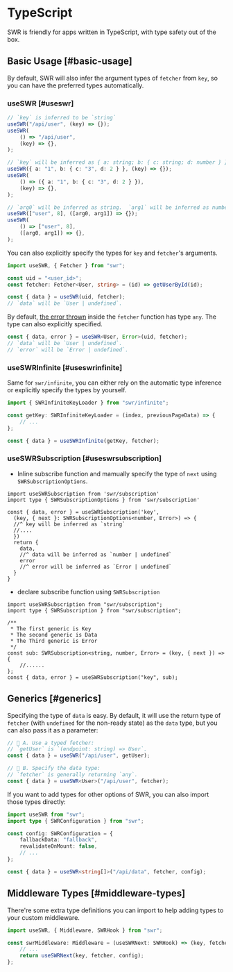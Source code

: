 # TypeScript

SWR is friendly for apps written in TypeScript, with type safety out of the box.

## Basic Usage [#basic-usage]

By default, SWR will also infer the argument types of `fetcher` from `key`, so you can have the preferred types automatically.

### useSWR [#useswr]

```typescript
// `key` is inferred to be `string`
useSWR("/api/user", (key) => {});
useSWR(
    () => "/api/user",
    (key) => {},
);

// `key` will be inferred as { a: string; b: { c: string; d: number } }
useSWR({ a: "1", b: { c: "3", d: 2 } }, (key) => {});
useSWR(
    () => ({ a: "1", b: { c: "3", d: 2 } }),
    (key) => {},
);

// `arg0` will be inferred as string.  `arg1` will be inferred as number
useSWR(["user", 8], ([arg0, arg1]) => {});
useSWR(
    () => ["user", 8],
    ([arg0, arg1]) => {},
);
```

You can also explicitly specify the types for `key` and `fetcher`'s arguments.

```typescript
import useSWR, { Fetcher } from "swr";

const uid = "<user_id>";
const fetcher: Fetcher<User, string> = (id) => getUserById(id);

const { data } = useSWR(uid, fetcher);
// `data` will be `User | undefined`.
```

By default, [the error thrown](/docs/error-handling) inside the `fetcher` function has type `any`. The type can also explicitly specified.

```typescript
const { data, error } = useSWR<User, Error>(uid, fetcher);
// `data` will be `User | undefined`.
// `error` will be `Error | undefined`.
```

### useSWRInfinite [#useswrinfinite]

Same for `swr/infinite`, you can either rely on the automatic type inference or explicitly specify the types by yourself.

```typescript
import { SWRInfiniteKeyLoader } from "swr/infinite";

const getKey: SWRInfiniteKeyLoader = (index, previousPageData) => {
    // ...
};

const { data } = useSWRInfinite(getKey, fetcher);
```

### useSWRSubscription [#useswrsubscription]

-   Inline subscribe function and mamually specify the type of `next` using `SWRSubscriptionOptions`.

```tsx
import useSWRSubscription from 'swr/subscription'
import type { SWRSubscriptionOptions } from 'swr/subscription'

const { data, error } = useSWRSubscription('key',
  (key, { next }: SWRSubscriptionOptions<number, Error>) => {
  //^ key will be inferred as `string`
  //....
  })
  return {
    data,
    //^ data will be inferred as `number | undefined`
    error
    //^ error will be inferred as `Error | undefined`
  }
}
```

-   declare subscribe function using `SWRSubscription`

```tsx
import useSWRSubscription from "swr/subscription";
import type { SWRSubscription } from "swr/subscription";

/**
 * The first generic is Key
 * The second generic is Data
 * The Third generic is Error
 */
const sub: SWRSubscription<string, number, Error> = (key, { next }) => {
    //......
};
const { data, error } = useSWRSubscription("key", sub);
```

## Generics [#generics]

Specifying the type of `data` is easy. By default, it will use the return type of `fetcher` (with `undefined` for the non-ready state) as the `data` type, but you can also pass it as a parameter:

```typescript
// 🔹 A. Use a typed fetcher:
// `getUser` is `(endpoint: string) => User`.
const { data } = useSWR("/api/user", getUser);

// 🔹 B. Specify the data type:
// `fetcher` is generally returning `any`.
const { data } = useSWR<User>("/api/user", fetcher);
```

If you want to add types for other options of SWR, you can also import those types directly:

```typescript
import useSWR from "swr";
import type { SWRConfiguration } from "swr";

const config: SWRConfiguration = {
    fallbackData: "fallback",
    revalidateOnMount: false,
    // ...
};

const { data } = useSWR<string[]>("/api/data", fetcher, config);
```

## Middleware Types [#middleware-types]

There're some extra type definitions you can import to help adding types to your custom middleware.

```typescript
import useSWR, { Middleware, SWRHook } from "swr";

const swrMiddleware: Middleware = (useSWRNext: SWRHook) => (key, fetcher, config) => {
    // ...
    return useSWRNext(key, fetcher, config);
};
```
